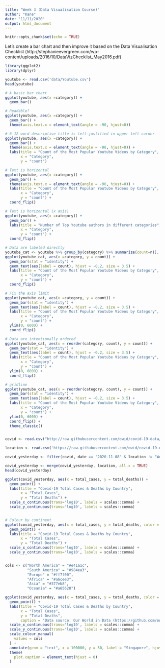 ```yaml
---
title: "Week 3 (Data Visualisation Course)"
author: "Kane"
date: "11/11/2020"
output: html_document
---
```


```r
knitr::opts_chunk$set(echo = TRUE)
```

Let's create a bar chart and then improve it based on the Data Visualisation Checklist (http://stephanieevergreen.com/wp-content/uploads/2016/10/DataVizChecklist_May2016.pdf)

```r
library(ggplot2)
library(dplyr)

youtube <- read.csv('data/Youtube.csv')
head(youtube)

# A basic bar chart
ggplot(youtube, aes(x =category)) + 
  geom_bar() 

# Readable?
ggplot(youtube, aes(x =category)) + 
  geom_bar() +
  theme(axis.text.x = element_text(angle = -90, hjust=0))

# 6-12 word descriptive title is left-justified in upper left corner
ggplot(youtube, aes(x =category)) + 
  geom_bar() +
  theme(axis.text.x = element_text(angle = -90, hjust=0)) +
  labs(title = "Count of the Most Popular Youtube Videos by Category", 
       x = "Category",
       y = "count")

# Text is horizontal
ggplot(youtube, aes(x =category)) + 
  geom_bar() +
  theme(axis.text.x = element_text(angle = -90, hjust=0)) +
  labs(title = "Count of the Most Popular Youtube Videos by Category", 
       x = "Category",
       y = "count") +
  coord_flip()

# Text is horizontal (x axis)
ggplot(youtube, aes(x =category)) + 
  geom_bar() +
  labs(title = "Number of Top Youtube authors in different categories", 
       x = "Category",
       y = "count") +
  coord_flip()

# Data are labeled directly
youtube_cat <- youtube %>% group_by(category) %>% summarize(count=n(), .groups = 'drop') 
ggplot(youtube_cat, aes(x =category, y = count)) + 
  geom_bar(stat = "identity") +
  geom_text(aes(label = count), hjust = -0.2, size = 3.5) + 
  labs(title = "Count of the Most Popular Youtube Videos by Category", 
       x = "Category",
       y = "count") +
  coord_flip()

# Fix the axis limit
ggplot(youtube_cat, aes(x =category, y = count)) + 
  geom_bar(stat = "identity") +
  geom_text(aes(label = count), hjust = -0.2, size = 3.5) + 
  labs(title = "Count of the Most Popular Youtube Videos by Category", 
       x = "Category",
       y = "count") +
  ylim(0, 6000) +
  coord_flip()

# Data are intentionally ordered
ggplot(youtube_cat, aes(x = reorder(category, count), y = count)) + 
  geom_bar(stat = "identity") +
  geom_text(aes(label = count), hjust = -0.2, size = 3.5) + 
  labs(title = "Count of the Most Popular Youtube Videos by Category", 
       x = "Category",
       y = "count") +
  ylim(0, 6000) +
  coord_flip()

# gridline
ggplot(youtube_cat, aes(x = reorder(category, count), y = count)) + 
  geom_bar(stat = "identity") +
  geom_text(aes(label = count), hjust = -0.2, size = 3.5) + 
  labs(title = "Count of the Most Popular Youtube Videos by Category", 
       x = "Category",
       y = "count") +
  ylim(0, 6000) +
  coord_flip() +
  theme_classic()



```

```r

covid <- read.csv("http://raw.githubusercontent.com/owid/covid-19-data/master/public/data/ecdc/full_data.csv")

location <- read.csv('https://raw.githubusercontent.com/owid/covid-19-data/master/public/data/ecdc/locations.csv')

covid_yesterday <- filter(covid, date == '2020-11-08' & location != "World")

covid_yesterday <- merge(covid_yesterday, location, all.x = TRUE)
head(covid_yesterday)

```



```r


ggplot(covid_yesterday, aes(x = total_cases, y = total_deaths)) + 
  geom_point() +
  labs(title = "Covid-19 Total Cases & Deaths by Country", 
       x = "Total Cases",
       y = "Total Deaths") +
  scale_x_continuous(trans='log10', labels = scales::comma) +
  scale_y_continuous(trans='log10', labels = scales::comma)


# Colour by continent
ggplot(covid_yesterday, aes(x = total_cases, y = total_deaths, color = continent)) + 
  geom_point() +
  labs(title = "Covid-19 Total Cases & Deaths by Country", 
       x = "Total Cases",
       y = "Total Deaths") +
  scale_x_continuous(trans='log10', labels = scales::comma) +
  scale_y_continuous(trans='log10', labels = scales::comma) 


cols <- c("North America" = "#e41a1c",
          "South America" = "#984ea3",
          "Europe" = "#ff7f00",
          "Africa" = "#a6cee3",
          "Asia" = "#377eb8",
          "Oceania" = "#a65628")

ggplot(covid_yesterday, aes(x = total_cases, y = total_deaths, color = continent, na.rm=TRUE)) + 
  geom_point() +
  labs(title = "Covid-19 Total Cases & Deaths by Country", 
       x = "Total Cases",
       y = "Total Deaths",
       caption = "Data source: Our World in Data (https://github.com/owidbot)") +
  scale_x_continuous(trans='log10', labels = scales::comma) +
  scale_y_continuous(trans='log10', labels = scales::comma) +
  scale_colour_manual(
    values = cols
  ) +
  annotate(geom = "text", x = 100000, y = 30, label = "Singapore", hjust = "left") +
  theme(
    plot.caption = element_text(hjust = 0)
  )



```

